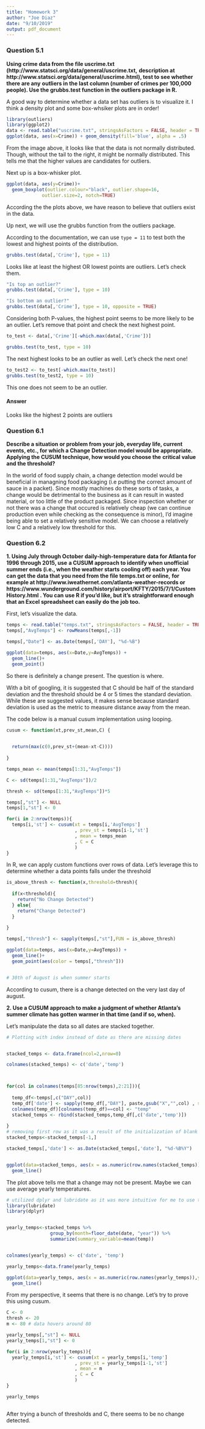 ```yaml
---
title: "Homework 3"
author: "Joe Diaz"
date: "9/10/2019"
output: pdf_document
---
```

### Question 5.1
**Using crime data from the file uscrime.txt (http://www.statsci.org/data/general/uscrime.txt,**
**description at http://www.statsci.org/data/general/uscrime.html), test to see whether there are any**
**outliers in the last column (number of crimes per 100,000 people). Use the grubbs.test function in**
**the outliers package in R.**

A good way to determine whether a data set has outliers is to visualize it. I think a density plot and some box-whsiker plots are in order!

```r
library(outliers)
library(ggplot2)
data <- read.table("uscrime.txt", stringsAsFactors = FALSE, header = TRUE)
ggplot(data, aes(x=Crime)) + geom_density(fill='blue', alpha = .5)
```

From the image above, it looks like that the data is not normally distributed. Though, without the tail to the right, it might be normally distributed. This tells me that the higher values are candidates for outliers.

Next up is a box-whisker plot.

```r
ggplot(data, aes(y=Crime))+
  geom_boxplot(outlier.colour="black", outlier.shape=16,
             outlier.size=2, notch=TRUE)
```


According the the plots above, we have reason to believe that outliers exist in the data.

Up next, we will use the grubbs function from the outliers package.

According to the documentation, we can use `type = 11` to test both the lowest and highest points of the distribution.
```r
grubbs.test(data[,'Crime'], type = 11)

```


Looks like at least the highest OR lowest points are outliers. Let's check them.

```r
"Is top an outlier?"
grubbs.test(data[,'Crime'], type = 10)

"Is bottom an outlier?"
grubbs.test(data[,'Crime'], type = 10, opposite = TRUE)

```
Considering both P-values, the highest point seems to be more likely to be an outlier. Let's remove that point and check the next highest point.

```r

to_test <- data[,'Crime'][-which.max(data[,'Crime'])]

grubbs.test(to_test, type = 10)

```

The next highest looks to be an outlier as well. Let's check the next one!

```r
to_test2 <- to_test[-which.max(to_test)]
grubbs.test(to_test2, type = 10)

```

This one does not seem to be an outlier.

#### Answer
Looks like the highest 2 points are outliers



### Question 6.1
**Describe a situation or problem from your job, everyday life, current events, etc., for which a Change**
**Detection model would be appropriate. Applying the CUSUM technique, how would you choose the**
**critical value and the threshold?**

In the world of food supply chain, a change detection model would be beneficial in managning food packaging (i.e putting the correct amount of sauce in a packet). Since mostly machines do these sorts of tasks, a change would be detrimental to the business as it can result in wasted material, or too little of the product packaged. Since inspection whether or not there was a change that occured is relatively cheap (we can continue production even while checking as the consequence is minor), I'd imagine being able to set a relatively sensitive model. We can choose a relatively low C and a relatively low threshold for this.

### Question 6.2
**1. Using July through October daily-high-temperature data for Atlanta for 1996 through 2015, use**
**a CUSUM approach to identify when unofficial summer ends (i.e., when the weather starts**
**cooling off) each year. You can get the data that you need from the file temps.txt or online,**
**for example at http://www.iweathernet.com/atlanta-weather-records or**
**https://www.wunderground.com/history/airport/KFTY/2015/7/1/CustomHistory.html . You can**
**use R if you’d like, but it’s straightforward enough that an Excel spreadsheet can easily do the**
**job too.**


First, let's visualize the data.

```r
temps <- read.table("temps.txt", stringsAsFactors = FALSE, header = TRUE)
temps[,"AvgTemps"] <- rowMeans(temps[,-1])

temps[,"Date"] <- as.Date(temps[,'DAY'], "%d-%B")

ggplot(data=temps, aes(x=Date,y=AvgTemps)) +
  geom_line()+
  geom_point()


```

So there is definitely a change present. The question is where.

With a bit of googling, it is suggested that C should be half of the standard deviation and the threshold should be 4 or 5 times the standard deviation. While these are suggested values, it makes sense because standard deviation is used as the metric to measure distance away from the mean.

The code below is a manual cusum implementation using looping.
```r


cusum <- function(xt,prev_st,mean,C) {
  

  return(max(c(0,prev_st+(mean-xt-C))))  
  
}

temps_mean <- mean(temps[1:31,"AvgTemps"])

C <- sd(temps[1:31,"AvgTemps"])/2

thresh <- sd(temps[1:31,"AvgTemps"])*5

temps[,"st"] <- NULL
temps[1,"st"] <- 0

for(i in 2:nrow(temps)){
  temps[i,'st'] <- cusum(xt = temps[i,'AvgTemps']
                         , prev_st = temps[i-1,'st']
                         , mean = temps_mean
                         , C = C
                         )
}


```


In R, we can apply custom functions over rows of data. Let's leverage this to determine whether a data points falls under the threshold
```r

is_above_thresh <- function(x,threshold=thresh){
  
  if(x<threshold){
    return("No Change Detected")
  } else{
    return("Change Detected")
  }
  
}

temps[,"thresh"] <- sapply(temps[,"st"],FUN = is_above_thresh)

ggplot(data=temps, aes(x=Date,y=AvgTemps)) +
  geom_line()+
  geom_point(aes(color = temps[,"thresh"]))


# 30th of August is when summer starts
```


According to cusum, there is a change detected on the very last day of august.

**2. Use a CUSUM approach to make a judgment of whether Atlanta’s summer climate has gotten**
**warmer in that time (and if so, when).**

Let's manipulate the data so all dates are stacked together.

```r

# Plotting with index instead of date as there are missing dates


stacked_temps <- data.frame(ncol=2,nrow=0)

colnames(stacked_temps) <- c('date','temp')



for(col in colnames(temps[85:nrow(temps),2:21])){
  
  temp_df<-temps[,c("DAY",col)]
  temp_df['date'] <- sapply(temp_df[,"DAY"], paste,gsub("X","",col) , sep="")
  colnames(temp_df)[colnames(temp_df)==col] <- "temp"
  stacked_temps <- rbind(stacked_temps,temp_df[,c('date','temp')])
  
}
# removing first row as it was a result of the initialization of blank dataframe
stacked_temps<-stacked_temps[-1,]

stacked_temps[,'date'] <- as.Date(stacked_temps[,'date'], "%d-%B%Y")


ggplot(data=stacked_temps, aes(x = as.numeric(row.names(stacked_temps)),y=temp)) +
  geom_line()

```

The plot above tells me that a change may not be present. Maybe we can use average yearly temperatures.
```r

# utilized dplyr and lubridate as it was more intuitive for me to use these packages when working with dates.
library(lubridate)
library(dplyr)


yearly_temps<-stacked_temps %>% 
                group_by(month=floor_date(date, "year")) %>%
                summarize(summary_variable=mean(temp))


colnames(yearly_temps) <- c('date', 'temp')

yearly_temps<-data.frame(yearly_temps)

ggplot(data=yearly_temps, aes(x = as.numeric(row.names(yearly_temps)),y=temp)) +
  geom_line()


```
From my perspective, it seems that there is no change. Let's try to prove this using cusum.

```r


C <- 0
thresh <- 20
m <- 80 # data hovers around 80

yearly_temps[,"st"] <- NULL
yearly_temps[1,"st"] <- 0

for(i in 2:nrow(yearly_temps)){
  yearly_temps[i,'st'] <- cusum(xt = yearly_temps[i,'temp']
                         , prev_st = yearly_temps[i-1,'st']
                         , mean = m
                         , C = C
                         )
}

yearly_temps



```
After trying a bunch of thresholds and C, there seems to be no change detected.